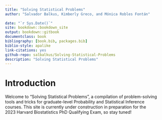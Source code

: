 ```yaml
--- 
title: "Solving Statistical Problems"
author: "Salvador Balkus, Kimberly Greco, and Mónica Robles Fontán"
  
date: "`r Sys.Date()`"
site: bookdown::bookdown_site
output: bookdown::gitbook
documentclass: book
bibliography: [book.bib, packages.bib]
biblio-style: apalike
link-citations: yes
github-repo: salbalkus/Solving-Statistical-Problems
description: "Solving Statistical Problems"
---
```


# Introduction

Welcome to "Solving Statistical Problems", a compilation of problem-solving tools and tricks for graduate-level Probability and Statistical Inference courses. This site is currently under construction in preparation for the 2023 Harvard Biostatistics PhD Qualifying Exam, so stay tuned!
